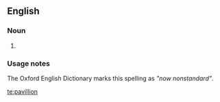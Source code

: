 {{also|Pavillion}}
==English==

===Noun===
{{en-noun}}

# {{alternative spelling of|pavilion|lang=en}} {{label|en|obsolete|except in the names of theatres, hotels, etc.}}

===Usage notes===
The Oxford English Dictionary marks this spelling as ''"now nonstandard"''.

[[te:pavillion]]